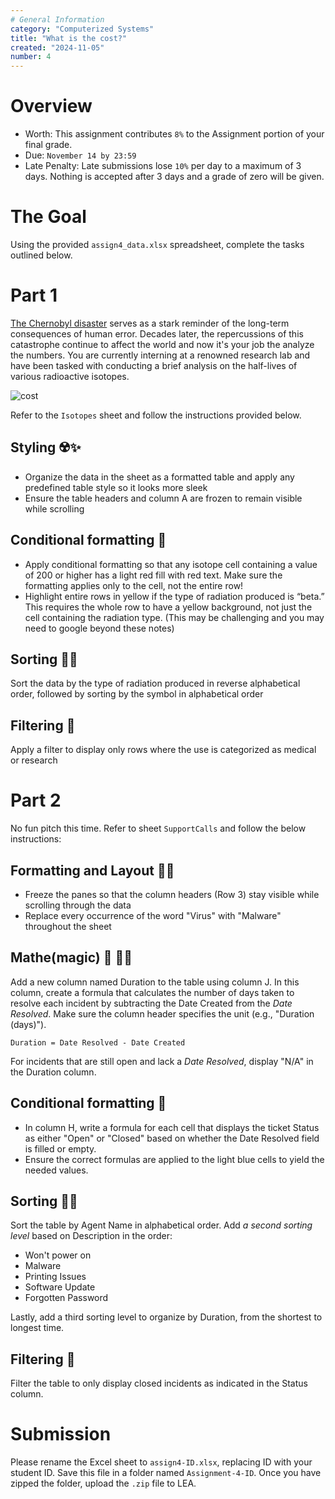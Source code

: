```yaml
---
# General Information
category: "Computerized Systems"
title: "What is the cost?"
created: "2024-11-05"
number: 4
---
```


# Overview

- Worth: This assignment contributes `8%` to the Assignment portion of your final grade.
- Due: `November 14 by 23:59`
- Late Penalty: Late submissions lose `10%` per day to a maximum of 3 days. Nothing is accepted after 3 days and a grade of zero will be given.

# The Goal

Using the provided `assign4_data.xlsx` spreadsheet, complete the tasks outlined below.

# Part 1

[The Chernobyl disaster](https://www.imdb.com/title/tt7366338/) serves as a stark reminder of the long-term consequences of human error. Decades later, the repercussions of this catastrophe continue to affect the world and now it's your job the analyze the numbers. You are currently interning at a renowned research lab and have been tasked with conducting a brief analysis on the half-lives of various radioactive isotopes.

![cost](./assets/cost.jpeg)

Refer to the `Isotopes` sheet and follow the instructions provided below.

## Styling ☢️✨

- Organize the data in the sheet as a formatted table and apply any predefined table style so it looks more sleek
- Ensure the table headers and column A are frozen to remain visible while scrolling

## Conditional formatting 🤨

- Apply conditional formatting so that any isotope cell containing a value of 200 or higher has a light red fill with red text. Make sure the formatting applies only to the cell, not the entire row!
- Highlight entire rows in yellow if the type of radiation produced is “beta.” This requires the whole row to have a yellow background, not just the cell containing the radiation type. (This may be challenging and you may need to google beyond these notes)

## Sorting 🕵️‍♂️

Sort the data by the type of radiation produced in reverse alphabetical order, followed by sorting by the symbol in alphabetical order

## Filtering 🧼

Apply a filter to display only rows where the use is categorized as medical or research

# Part 2

No fun pitch this time. Refer to sheet `SupportCalls` and follow the below instructions:

## Formatting and Layout 💅✨

- Freeze the panes so that the column headers (Row 3) stay visible while scrolling through the data
- Replace every occurrence of the word "Virus" with "Malware" throughout the sheet

## Mathe(magic) 🧮 🧙‍♀️

Add a new column named Duration to the table using column J. In this column, create a formula that calculates the number of days taken to resolve each incident by subtracting the Date Created from the _Date Resolved_. Make sure the column header specifies the unit (e.g., "Duration (days)").

```text
Duration = Date Resolved - Date Created
```

For incidents that are still open and lack a _Date Resolved_, display "N/A" in the Duration column.

## Conditional formatting 🤨

- In column H, write a formula for each cell that displays the ticket Status as either "Open" or "Closed" based on whether the Date Resolved field is filled or empty.
- Ensure the correct formulas are applied to the light blue cells to yield the needed values.

## Sorting 🕵️‍♂️

Sort the table by Agent Name in alphabetical order. Add _a second sorting level_ based on Description in the order:

- Won't power on
- Malware
- Printing Issues
- Software Update
- Forgotten Password

Lastly, add a third sorting level to organize by Duration, from the shortest to longest time.

## Filtering 🧼

Filter the table to only display closed incidents as indicated in the Status column.

# Submission

Please rename the Excel sheet to `assign4-ID.xlsx`, replacing ID with your student ID. Save this file in a folder named `Assignment-4-ID`. Once you have zipped the folder, upload the `.zip` file to LEA.
